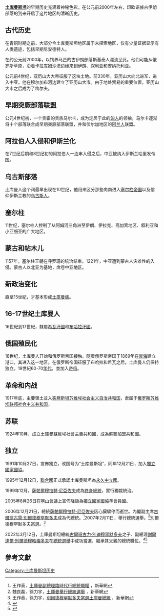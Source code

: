 {{土库曼斯坦历史}}
'''[[土库曼斯坦|土库曼斯坦]]'''的早期历史充满着神秘色彩。在公元前2000年左右，印欧语族古伊朗部落的到来开启了这片地区的清晰历史。

==古代历史==
在青铜时期之前，大部分今土库曼斯坦地区属于未探索地区，仅有少量证据显示有人类遗迹，包括早期尼安德特人。

在约公元前2000年，以饲养马匹的古伊朗部落斯基泰人漂流至此。他们可能从俄罗斯草原，沿着卡拉库姆沙漠边缘来到伊朗、叙利亚和安纳托利亚。

公元前4世纪，亚历山大大帝征服了这块土地。前330年，亚历山大向北进军，进入中亚。他在穆尔加布河边建立了亚历山大市。由于地处贸易的重要位置，亚历山大市之后成为了梅尔夫。

==早期突厥部落联盟==
公元4世纪初，一个贵霜的贵族马尔卡，成为定居于此的[[匈人|匈人]]的领袖。马尔卡逐渐将十个部落联合成早期突厥部落联盟，并和伏尔加地区的[[阿兰人|阿兰人]]联盟。

==阿拉伯人入侵和伊斯兰化==
在7世纪后期和8世纪初的阿拉伯人一连串入侵之后，中亚被纳入伊斯兰哈里发帝国。

==乌古斯部落==
土库曼人这个词最早出现在10世纪，他用来区分那些向南进入[[塞尔柱帝国|塞尔柱帝国]]以及信仰伊斯兰教的[[乌古斯人|乌古斯人]]。

==塞尔柱==
11世纪，塞尔柱人控制了从阿姆河三角洲至伊朗、伊拉克、高加索地区、叙利亚和小亚细亚的广大地区。

==蒙古和帖木儿==
1157年，塞尔柱王朝在呼罗珊的统治结束。1221年，中亚遭到蒙古人灾难性的入侵。蒙古人以北亚为基地，席卷中亚地区。

==新政治变化==
直至15世紀，才基本形成[[土庫曼族|土庫曼族]]。

==16-17世纪土库曼人==
16世紀到17世紀，隸屬[[希瓦汗國|希瓦汗國]]和[[布哈拉汗國|布哈拉汗國]]。

==俄国殖民化==
18世纪，土库曼人开始和俄罗斯帝国接触。随着俄罗斯帝国于1869年在[[裏海|裏海]]建立港口，其进入这一地区。在俄罗斯帝国征服了布哈拉和希瓦之后，土库曼人仍保持独立。19世紀60-70[[年代|年代]]，並加入[[帝俄|帝俄]]。

==革命和内战==
1917年底，主要領土並入[[突厥斯坦苏维埃社会主义自治共和国|突厥斯坦苏维埃社会主义自治共和国]]，隶属于[[俄罗斯苏维埃联邦社会主义共和国|俄罗斯苏维埃联邦社会主义共和国]]。

==苏联==
1924年10月，成立土庫曼蘇維埃社會主義共和國，成為蘇聯加盟共和國。
==独立==
1991年10月27日，宣佈獨立，改国号为“土库曼斯坦”，同年12月21日，加入[[獨立國家國協|獨立國家國協]]。

1995年12月12日，[[聯合國|聯合國]]正式承認土库曼斯坦為[[永久中立國|永久中立國]]。

1999年12月，[[薩帕爾穆拉特·尼亞佐夫|薩帕爾穆拉特·尼亞佐夫]]成為[[終身總統|終身總統]]，實行獨裁統治。

2005年8月26日在[[獨聯體|喀山會議]]上宣佈降級為[[獨立國家國協|獨立國家國協]]準會員國。

2006年12月21日，總統[[薩帕爾穆拉特·尼亞佐夫|薩帕爾穆拉特·尼亞佐夫]]因心臟驟停而逝世。內閣副主席[[古爾班古雷·別爾德穆罕默多夫|古爾班古雷·別爾德穆罕默多夫]]成為代總統。<ref>王作葵，[http://news.xinhuanet.com/world/2006-12/21/content_5518022.htm 土庫曼副總理臨時代行總統職權] {{Wayback|url=http://news.xinhuanet.com/world/2006-12/21/content_5518022.htm |date=20150214065042 }}，新華網</ref>2007年2月11日，舉行總統選舉。<ref >魏良磊，徐力宇，[http://news.xinhuanet.com/world/2007-02/11/content_5727178.htm 土庫曼舉行總統選舉] {{Wayback|url=http://news.xinhuanet.com/world/2007-02/11/content_5727178.htm |date=20150214065048 }}，新華網</ref>別爾德穆罕默多夫當選。<ref>王作葵，徐力宇，[http://news.xinhuanet.com/world/2007-02/14/content_5739899.htm 別爾德穆罕默多夫當選土庫曼總統] {{Wayback|url=http://news.xinhuanet.com/world/2007-02/14/content_5739899.htm |date=20150214065044 }}，新華網</ref>

2022年3月12日，土庫曼斯坦總統[[古爾班古力·別迪穆罕默多夫|古爾班古力·別迪穆罕默多夫]]之子、副總理[[謝爾達爾·別爾德穆哈梅多夫|謝爾達爾·別爾德穆哈梅多夫]]在[[2022年土庫曼斯坦總統選舉|總統選舉]]中成功當選，繼承其父親的總統職位。<ref>{{Cite web|title=Turkmenistan leader's son wins presidential election|url=https://apnews.com/article/central-asia-asia-turkmenistan-presidential-elections-elections-3d13e95fe055bf53525141c351708488|access-date=2022-03-15|date=2022-03-15|work=[[美聯社|AP NEWS]]|language=en|archive-date=2022-03-15|archive-url=https://web.archive.org/web/20220315073122/https://apnews.com/article/central-asia-asia-turkmenistan-presidential-elections-elections-3d13e95fe055bf53525141c351708488}}</ref><ref>{{Cite news|title=土庫曼斯坦選出新總統|work=|accessdate=2022-03-15|date=2022-03-15|url=http://www.news.cn/world/2022-03/15/c_1128472853.htm|publisher=[[新華社|新華社]]|language=zh|archive-date=2022-03-16|archive-url=https://web.archive.org/web/20220316071839/http://www.news.cn/world/2022-03/15/c_1128472853.htm}}</ref>

==參考文獻==
{{Reflist}}

{{亚洲题目|历史}}

[[Category:土库曼斯坦历史|Category:土库曼斯坦历史]]